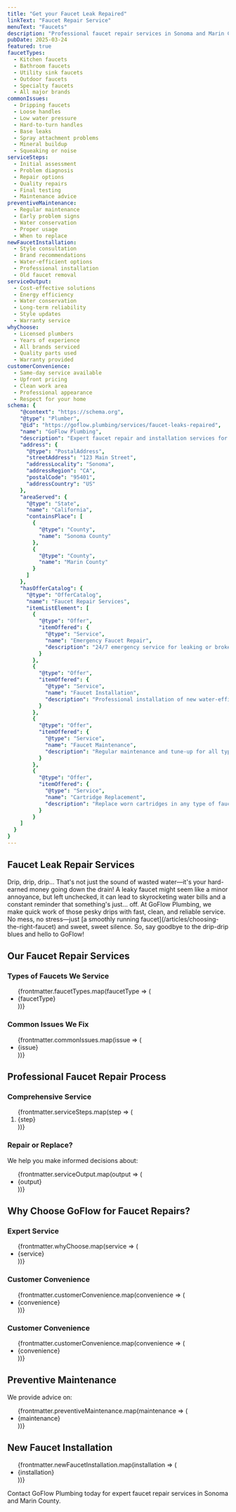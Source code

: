 ```yaml
---
title: "Get your Faucet Leak Repaired"
linkText: "Faucet Repair Service"
menuText: "Faucets"
description: "Professional faucet repair services in Sonoma and Marin County. Any type of faucet repaired by our expert plumbers with upfront pricing."
pubDate: 2025-03-24
featured: true
faucetTypes:
  - Kitchen faucets
  - Bathroom faucets
  - Utility sink faucets
  - Outdoor faucets
  - Specialty faucets
  - All major brands
commonIssues:
  - Dripping faucets
  - Loose handles
  - Low water pressure
  - Hard-to-turn handles
  - Base leaks
  - Spray attachment problems
  - Mineral buildup
  - Squeaking or noise
serviceSteps:
  - Initial assessment
  - Problem diagnosis
  - Repair options
  - Quality repairs
  - Final testing
  - Maintenance advice
preventiveMaintenance:
  - Regular maintenance
  - Early problem signs
  - Water conservation
  - Proper usage
  - When to replace
newFaucetInstallation:
  - Style consultation
  - Brand recommendations
  - Water-efficient options
  - Professional installation
  - Old faucet removal
serviceOutput:
  - Cost-effective solutions
  - Energy efficiency
  - Water conservation
  - Long-term reliability
  - Style updates
  - Warranty service
whyChoose:
  - Licensed plumbers
  - Years of experience
  - All brands serviced
  - Quality parts used
  - Warranty provided
customerConvenience:
  - Same-day service available
  - Upfront pricing
  - Clean work area
  - Professional appearance
  - Respect for your home
schema: {
    "@context": "https://schema.org",
    "@type": "Plumber",
    "@id": "https://goflow.plumbing/services/faucet-leaks-repaired",
    "name": "GoFlow Plumbing",
    "description": "Expert faucet repair and installation services for all types of faucets including kitchen, bathroom, utility, and outdoor. Same-day service available with upfront pricing.",
    "address": {
      "@type": "PostalAddress",
      "streetAddress": "123 Main Street",
      "addressLocality": "Sonoma",
      "addressRegion": "CA",
      "postalCode": "95401",
      "addressCountry": "US"
    },
    "areaServed": {
      "@type": "State",
      "name": "California",
      "containsPlace": [
        {
          "@type": "County",
          "name": "Sonoma County"
        },
        {
          "@type": "County",
          "name": "Marin County"
        }
      ]
    },
    "hasOfferCatalog": {
      "@type": "OfferCatalog",
      "name": "Faucet Repair Services",
      "itemListElement": [
        {
          "@type": "Offer",
          "itemOffered": {
            "@type": "Service",
            "name": "Emergency Faucet Repair",
            "description": "24/7 emergency service for leaking or broken faucets"
          }
        },
        {
          "@type": "Offer",
          "itemOffered": {
            "@type": "Service",
            "name": "Faucet Installation",
            "description": "Professional installation of new water-efficient faucets"
          }
        },
        {
          "@type": "Offer",
          "itemOffered": {
            "@type": "Service",
            "name": "Faucet Maintenance",
            "description": "Regular maintenance and tune-up for all types of faucets"
          }
        },
        {
          "@type": "Offer",
          "itemOffered": {
            "@type": "Service",
            "name": "Cartridge Replacement",
            "description": "Replace worn cartridges in any type of faucet"
          }
        }
    ]
  }
}
---
```


<article itemScope itemType="https://schema.org/Service">
<h1 itemprop="name">Faucet Leak Repair Services</h1>

<div itemprop="description">
  <p>
    Drip, drip, drip… That's not just the sound of wasted water—it's your hard-earned money going down the drain! A leaky faucet might seem like a minor annoyance, but left unchecked, it can lead to skyrocketing water bills and a constant reminder that something's just… off. At GoFlow Plumbing, we make quick work of those pesky drips with fast, clean, and reliable service. No mess, no stress—just [a smoothly running faucet](/articles/choosing-the-right-faucet) and sweet, sweet silence. So, say goodbye to the drip-drip blues and hello to GoFlow!
  </p>
</div>

<section itemScope itemType="https://schema.org/OfferCatalog">
  <h2>Our Faucet Repair Services</h2>

  <div>
    <h3>Types of Faucets We Service</h3>
    <ul itemprop="itemListElement">
      {frontmatter.faucetTypes.map(faucetType => (
        <li itemScope itemType="https://schema.org/Offer">
          <span itemprop="itemOffered" itemScope itemType="https://schema.org/Service">
            <span itemprop="name">{faucetType}</span>
          </span>
        </li>
      ))}
    </ul>
  </div>

  <div>
    <h3>Common Issues We Fix</h3>
    <ul itemprop="itemListElement">
      {frontmatter.commonIssues.map(issue => (
        <li itemScope itemType="https://schema.org/Offer">
          <span itemprop="itemOffered" itemScope itemType="https://schema.org/Service">
            <span itemprop="name">{issue}</span>
          </span>
        </li>
      ))}
    </ul>
  </div>
</section>

<section itemScope itemType="https://schema.org/HowTo">
  <h2 itemprop="name">Professional Faucet Repair Process</h2>

  <div>
    <h3>Comprehensive Service</h3>
    <ol itemprop="step">
      {frontmatter.serviceSteps.map(step => (
        <li itemScope itemType="https://schema.org/HowToStep">
          <span itemprop="name">{step}</span>
        </li>
      ))}
    </ol>
  </div>

  <div itemScope itemType="https://schema.org/Service">
    <h3>Repair or Replace?</h3>
    <p>We help you make informed decisions about:</p>
    <ul itemprop="serviceOutput">
      {frontmatter.serviceOutput.map(output => (
        <li>{output}</li>
      ))}
    </ul>
  </div>
</section>

<section itemScope itemType="https://schema.org/LocalBusiness">
  <h2>Why Choose GoFlow for Faucet Repairs?</h2>

  <div>
    <h3>Expert Service</h3>
    <ul itemprop="hasOfferCatalog" itemScope itemType="https://schema.org/OfferCatalog">
      {frontmatter.whyChoose.map(service => (
        <li itemprop="itemListElement" itemScope itemType="https://schema.org/Offer">
          <span itemprop="itemOffered" itemScope itemType="https://schema.org/Service">
            <span itemprop="name">{service}</span>
          </span>
        </li>
      ))}
    </ul>
  </div>

  <div>
    <h3>Customer Convenience</h3>
    <ul itemprop="hasOfferCatalog" itemScope itemType="https://schema.org/OfferCatalog">
      {frontmatter.customerConvenience.map(convenience => (
        <li itemprop="itemListElement" itemScope itemType="https://schema.org/Offer">
          <span itemprop="itemOffered" itemScope itemType="https://schema.org/Service">
            <span itemprop="name">{convenience}</span>
          </span>
        </li>
      ))}
    </ul>
  </div>

  <div>
    <h3>Customer Convenience</h3>
    <ul itemprop="hasOfferCatalog" itemScope itemType="https://schema.org/OfferCatalog">
      {frontmatter.customerConvenience.map(convenience => (
        <li itemprop="itemListElement" itemScope itemType="https://schema.org/Offer">
          <span itemprop="itemOffered" itemScope itemType="https://schema.org/Service">
            <span itemprop="name">{convenience}</span>
          </span>
        </li>
      ))}
    </ul>
  </div>
</section>

<section itemScope itemType="https://schema.org/Service">
  <h2>Preventive Maintenance</h2>

  <div itemprop="serviceOutput">
    <p>We provide advice on:</p>
    <ul>
      {frontmatter.preventiveMaintenance.map(maintenance => (
        <li>{maintenance}</li>
      ))}
    </ul>
  </div>
</section>

<section itemScope itemType="https://schema.org/Service">
  <h2>New Faucet Installation</h2>

  <div itemprop="serviceOutput">
    <ul>
      {frontmatter.newFaucetInstallation.map(installation => (
        <li>{installation}</li>
      ))}
    </ul>
  </div>
</section>

<section itemScope itemType="https://schema.org/ContactPoint">
  <p>
    Contact GoFlow Plumbing today for expert faucet repair services in Sonoma and Marin County.
  </p>
</section>
</article>
